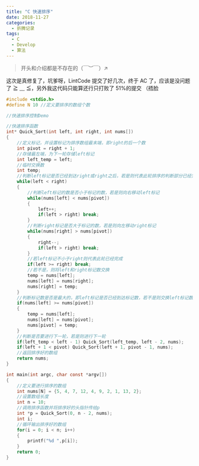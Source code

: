 ```yaml
---
title: "C 快速排序"
date: 2018-11-27
categories:
  - 折腾记录
tags:
  - C
  - Develop
  - 算法
---
```


> 开头和介绍都是不存在的（￣︶￣）↗

这次是真修复了，坑爹呀，LintCode 提交了好几次，终于 AC 了，应该是没问题了 ≧ ﹏ ≦，另外我这代码只能算还行只打败了 51%的提交 （捂脸

```c
#include <stdio.h>
#define N 10 //定义要排序的数组个数

//快速排序控制Demo

//快速排序函数
int* Quick_Sort(int left, int right, int nums[])
{
    //定义标记，并设置标记为排序数组最末端，即right的后一个数
    int pivot = right + 1;
    //存储最左端，为下一轮存储left标记
    int left_temp = left;
    //临时交换数
    int temp;
    //判断left标记是否已经到达right或right之后，若是则代表此轮排序的判断部分已经完成
    while(left < right)
    {
        //判断left标记的数是否小于标记的数，若是则向右移动left标记
        while(nums[left] < nums[pivot])
        {
            left++;
            if(left > right) break;
        }
        //判断right标记是否大于标记的数，若是则向左移动right标记
        while(nums[right] > nums[pivot])
        {
            right--;
            if(left > right) break;
        }
        //若left标记不小于right则代表此轮已经完成
        if(left >= right) break;
        //若不是，则将left和right标记数交换
        temp = nums[left];
        nums[left] = nums[right];
        nums[right] = temp;
    }
    //判断标记数是否是最大的，即left标记是否已经到达标记数，若不是则交换left标记数与标记数
    if(nums[left] >= nums[pivot])
    {
        temp = nums[left];
        nums[left] = nums[pivot];
        nums[pivot] = temp;
    }
    //判断是否要进行下一轮，若是则进行下一轮
    if(left_temp < left - 1) Quick_Sort(left_temp, left - 2, nums);
    if(left + 1 < pivot) Quick_Sort(left + 1, pivot - 1, nums);
    //返回排序好的数组
    return nums;
}

int main(int argc, char const *argv[])
{
    //定义要进行排序的数组
    int nums[N] = {5, 4, 7, 12, 4, 9, 2, 1, 13, 2};
    //设置数组长度
    int n = 10;
    //调用排序函数并将排序好的头指针传给p
    int *p = Quick_Sort(0, n - 2, nums);
    int i;
    //循环输出排序好的数组
    for(i = 0; i < n; i++)
    {
        printf("%d ",p[i]);
    }
    return 0;
}
```
